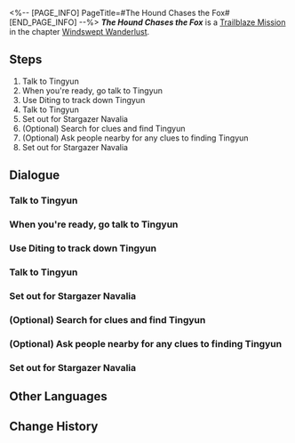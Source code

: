 <%-- [PAGE_INFO]
PageTitle=#The Hound Chases the Fox#
[END_PAGE_INFO] --%>
{{Stub|Dialogue.}}
{{Mission Infobox
|id            = 1020501
|title         = 
|image         = Mission The Hound Chases the Fox.png{{subst:void|<!--$UPLOAD:<<SpriteOutput/Chronicle/1020501.png>-<Mission The Hound Chases the Fox.png>-<Fate's Atlas Images>>-->}}
|type          = Trailblaze
|event_name    = 
|chapter       = Windswept Wanderlust
|requirements  = [[Trailblaze Mission]] ''[[Devising Stratagems]]'' completed
|summary       = All is ready for you to set out for Stargazer Navalia &mdash; a core hub for shipbuilding on the Xianzhou Luofu. There, the secret behind the Stellaron Hunter's invitation for you to come aboard the Xianzhou will be revealed.
|characters    = Back'n; Diting; Food Stall Owner; Forth; March 7th; Mr. Xiyan; Pawnbroker Handian; Qingyue; Tingyun; Trailblazer; Welt
|startLocation = [[The Xianzhou Luofu]] - [[Central Starskiff Haven]]
|world         = The Xianzhou Luofu
|area          = Central Starskiff Haven
|prev          = Devising Stratagems
|next          = Stars Spun, Prescience Sprung
|rewards       = Trailblaze EXP*400; Stellar Jade*80; Refined Aether*2; Credit*20,000
}}
'''''The Hound Chases the Fox''''' is a [[Trailblaze Mission]] in the chapter [[Windswept Wanderlust]].

==Steps==
# Talk to Tingyun
# When you're ready, go talk to Tingyun
# Use Diting to track down Tingyun
# Talk to Tingyun
# Set out for Stargazer Navalia
# (Optional) Search for clues and find Tingyun
# (Optional) Ask people nearby for any clues to finding Tingyun
# Set out for Stargazer Navalia

<!--
==Gameplay Notes==

--><!--
==Trial Character==

-->
==Dialogue==
{{Stub Dialogue}}
{{Dialogue Start}}
:{{tx}}
{{Dialogue End}}

===Talk to Tingyun===
{{Mission Description|type=trailblaze|location=Central Starskiff Haven|update|After analyzing the intercepted message, the Sky-Faring Commission has found some clues about Kafka's whereabouts.<br />As for you all, you will begin the hunt for Kafka, the Stellaron Hunter with unpredictable movements.}}
{{Dialogue Start}}
:{{tx}}
{{Dialogue End}}

===When you're ready, go talk to Tingyun===
{{Dialogue Start}}
:{{tx}}
{{Dialogue End}}

===Use Diting to track down Tingyun===
{{Mission Description|type=trailblaze|location=Central Starskiff Haven|update|To make searching operations exponentially easier, Tingyun has introduced a handy tool invented by the Artisanship Commission &mdash; Diting, an ingenium dog used for tracking. Getting proficient at using this tool takes some a little bit of practice.}}
{{Dialogue Start}}
:{{tx}}
{{Dialogue End}}

===Talk to Tingyun===
{{Mission Description|type=trailblaze|location=Central Starskiff Haven|update|To make searching operations exponentially easier, Tingyun has introduced a handy tool invented by the Artisanship Commission &mdash; Diting, an ingenium dog used for tracking.<br />With Diting, you have successfully tracked down Tingyun.}}
{{Dialogue Start}}
:{{tx}}
{{Dialogue End}}

===Set out for Stargazer Navalia===
{{Mission Description|type=trailblaze|location=<!--to be added-->|update|All is ready for you to set out for Stargazer Navalia &mdash; a core hub for shipbuilding on the Xianzhou Luofu. There, the secret behind the Stellaron Hunter's invitation for you to come aboard the Xianzhou will be revealed.}}
{{Dialogue Start}}
:{{tx}}
{{Dialogue End}}

===(Optional) Search for clues and find Tingyun===
{{Dialogue Start}}
:{{tx}}
{{Dialogue End}}

===(Optional) Ask people nearby for any clues to finding Tingyun===
{{Dialogue Start}}
:{{tx}}
{{Dialogue End}}

===Set out for Stargazer Navalia===
{{Dialogue Start}}
:{{tx}}
{{Dialogue End}}

==Other Languages==
{{Other Languages
|en   = The Hound Chases the Fox
|zhs  = 犬迹追从，谛听狐踪
|zht  = 犬跡追從，諦聽狐蹤
|ja   = 犬の跡を追い、狐の跡に耳を傾ける
|ko   = 여우를 추격하는 경청
|es   = El sabueso persigue al zorro
|fr   = Le chien poursuit le renard
|ru   = Гончая гонится за лисой
|th   = ตามรอยเจ้าหมา แกะรอยเจ้าจิ้งจอก
|vi   = Chó Săn Đuổi Theo Cáo
|de   = Der Hund jagt den Fuchs
|id   = Anjing yang Mengejar Rubah
|pt   = O Cão Caça a Raposa
}}

==Change History==
{{Change History|1.0}}
